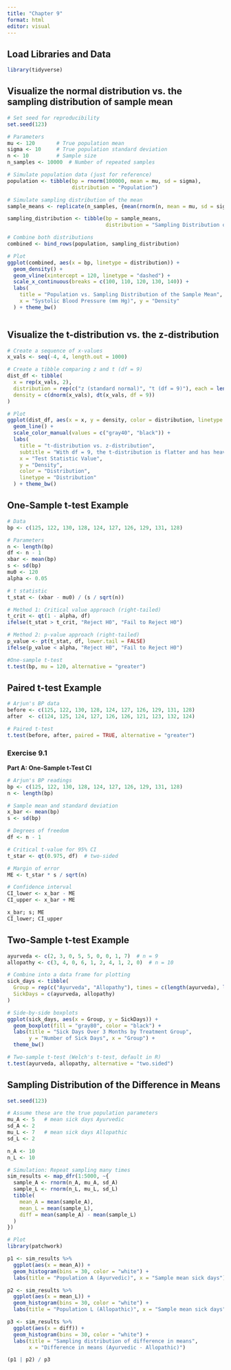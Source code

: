---
title: "Chapter 9"
format: html
editor: visual
---

## Load Libraries and Data

```{r}
library(tidyverse)


```

## Visualize the normal distribution vs. the sampling distribution of sample mean

```{r}
# Set seed for reproducibility
set.seed(123)

# Parameters
mu <- 120       # True population mean
sigma <- 10     # True population standard deviation
n <- 10         # Sample size
n_samples <- 10000  # Number of repeated samples

# Simulate population data (just for reference)
population <- tibble(bp = rnorm(100000, mean = mu, sd = sigma),
                     distribution = "Population")

# Simulate sampling distribution of the mean
sample_means <- replicate(n_samples, {mean(rnorm(n, mean = mu, sd = sigma))})

sampling_distribution <- tibble(bp = sample_means,
                                distribution = "Sampling Distribution of Mean")

# Combine both distributions
combined <- bind_rows(population, sampling_distribution)

# Plot
ggplot(combined, aes(x = bp, linetype = distribution)) +
  geom_density() +
  geom_vline(xintercept = 120, linetype = "dashed") +
  scale_x_continuous(breaks = c(100, 110, 120, 130, 140)) +
  labs(
    title = "Population vs. Sampling Distribution of the Sample Mean",
    x = "Systolic Blood Pressure (mm Hg)", y = "Density"
  ) + theme_bw()

```

```         
```

## Visualize the t-distribution vs. the z-distribution

```{r}
# Create a sequence of x-values
x_vals <- seq(-4, 4, length.out = 1000)

# Create a tibble comparing z and t (df = 9)
dist_df <- tibble(
  x = rep(x_vals, 2),
  distribution = rep(c("z (standard normal)", "t (df = 9)"), each = length(x_vals)),
  density = c(dnorm(x_vals), dt(x_vals, df = 9))
)

# Plot
ggplot(dist_df, aes(x = x, y = density, color = distribution, linetype = distribution)) +
  geom_line() +
  scale_color_manual(values = c("gray40", "black")) +
  labs(
    title = "t-distribution vs. z-distribution",
    subtitle = "With df = 9, the t-distribution is flatter and has heavier tails",
    x = "Test Statistic Value",
    y = "Density",
    color = "Distribution",
    linetype = "Distribution"
  ) + theme_bw()

```

## One-Sample t-test Example

```{r}
# Data
bp <- c(125, 122, 130, 128, 124, 127, 126, 129, 131, 128)

# Parameters
n <- length(bp)
df <- n - 1
xbar <- mean(bp)
s <- sd(bp)
mu0 <- 120
alpha <- 0.05

# t statistic
t_stat <- (xbar - mu0) / (s / sqrt(n))

# Method 1: Critical value approach (right-tailed)
t_crit <- qt(1 - alpha, df)
ifelse(t_stat > t_crit, "Reject H0", "Fail to Reject H0")

# Method 2: p-value approach (right-tailed)
p_value <- pt(t_stat, df, lower.tail = FALSE)
ifelse(p_value < alpha, "Reject H0", "Fail to Reject H0")

#One-sample t-test
t.test(bp, mu = 120, alternative = "greater")
```

## Paired t-test Example

```{r}
# Arjun's BP data
before <- c(125, 122, 130, 128, 124, 127, 126, 129, 131, 128)
after  <- c(124, 125, 124, 127, 126, 126, 121, 123, 132, 124)

# Paired t-test
t.test(before, after, paired = TRUE, alternative = "greater")
```

### Exercise 9.1

**Part A: One-Sample t-Test CI**

```{r}
# Arjun's BP readings
bp <- c(125, 122, 130, 128, 124, 127, 126, 129, 131, 128)
n <- length(bp)

# Sample mean and standard deviation
x_bar <- mean(bp)
s <- sd(bp)

# Degrees of freedom
df <- n - 1

# Critical t-value for 95% CI
t_star <- qt(0.975, df)  # two-sided

# Margin of error
ME <- t_star * s / sqrt(n)

# Confidence interval
CI_lower <- x_bar - ME
CI_upper <- x_bar + ME

x_bar; s; ME
CI_lower; CI_upper

```

## Two-Sample t-test Example

```{r}
ayurveda <- c(2, 3, 0, 5, 5, 0, 0, 1, 7)  # n = 9
allopathy <- c(3, 4, 0, 6, 1, 2, 4, 1, 2, 0)  # n = 10

# Combine into a data frame for plotting
sick_days <- tibble(
  Group = rep(c("Ayurveda", "Allopathy"), times = c(length(ayurveda), length(allopathy))),
  SickDays = c(ayurveda, allopathy)
)

# Side-by-side boxplots
ggplot(sick_days, aes(x = Group, y = SickDays)) +
  geom_boxplot(fill = "gray80", color = "black") +
  labs(title = "Sick Days Over 3 Months by Treatment Group",
       y = "Number of Sick Days", x = "Group") +
  theme_bw()

# Two-sample t-test (Welch's t-test, default in R)
t.test(ayurveda, allopathy, alternative = "two.sided")
```

## Sampling Distribution of the Difference in Means

```{r}
set.seed(123)

# Assume these are the true population parameters
mu_A <- 5   # mean sick days Ayurvedic
sd_A <- 2
mu_L <- 7   # mean sick days Allopathic
sd_L <- 2

n_A <- 10
n_L <- 10

# Simulation: Repeat sampling many times
sim_results <- map_dfr(1:5000, ~{
  sample_A <- rnorm(n_A, mu_A, sd_A)
  sample_L <- rnorm(n_L, mu_L, sd_L)
  tibble(
    mean_A = mean(sample_A),
    mean_L = mean(sample_L),
    diff = mean(sample_A) - mean(sample_L)
  )
})

# Plot
library(patchwork)

p1 <- sim_results %>%
  ggplot(aes(x = mean_A)) +
  geom_histogram(bins = 30, color = "white") +
  labs(title = "Population A (Ayurvedic)", x = "Sample mean sick days")

p2 <- sim_results %>%
  ggplot(aes(x = mean_L)) +
  geom_histogram(bins = 30, color = "white") +
  labs(title = "Population L (Allopathic)", x = "Sample mean sick days")

p3 <- sim_results %>%
  ggplot(aes(x = diff)) +
  geom_histogram(bins = 30, color = "white") +
  labs(title = "Sampling distribution of difference in means",
       x = "Difference in means (Ayurvedic - Allopathic)")

(p1 | p2) / p3
```

## 
